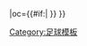 {{fb team |t=蒙彼利埃 |tan=蒙彼利埃足球俱乐部 |tc=FRA |abb={{#if:{{{abb|}}}|MHS{{0}}}} |oc={{#if:{{{oc|}}}|{{{oc}}} }} }}<!--
--><noinclude>[[Category:足球模板]]</noinclude>